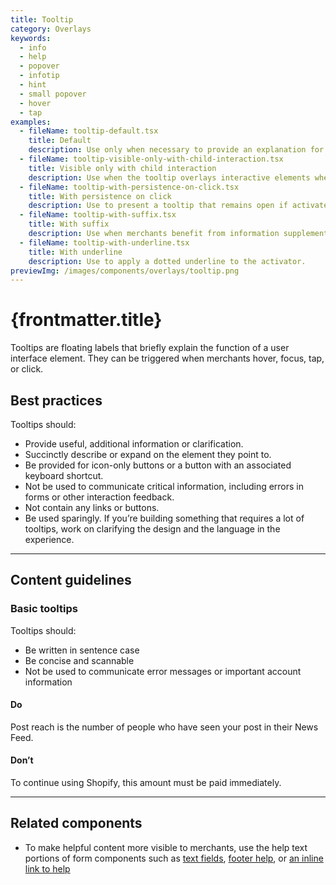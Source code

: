 ```yaml
---
title: Tooltip
category: Overlays
keywords:
  - info
  - help
  - popover
  - infotip
  - hint
  - small popover
  - hover
  - tap
examples:
  - fileName: tooltip-default.tsx
    title: Default
    description: Use only when necessary to provide an explanation for an interface element.
  - fileName: tooltip-visible-only-with-child-interaction.tsx
    title: Visible only with child interaction
    description: Use when the tooltip overlays interactive elements when active, for example a form input. The `dismissOnMouseOut` prop prevents the tooltip from remaining active when mouse hover or focus leaves its `children` and enters the tooltip's content.
  - fileName: tooltip-with-persistence-on-click.tsx
    title: With persistence on click
    description: Use to present a tooltip that remains open if activated by click or keypress.
  - fileName: tooltip-with-suffix.tsx
    title: With suffix
    description: Use when merchants benefit from information supplemental to the tooltip content. For example, to present a keyboard shortcut beside the content of a tooltip that describes an icon button.
  - fileName: tooltip-with-underline.tsx
    title: With underline
    description: Use to apply a dotted underline to the activator.
previewImg: /images/components/overlays/tooltip.png
---
```


# {frontmatter.title}

<Lede>

Tooltips are floating labels that briefly explain the function of a user interface element. They can be triggered when merchants hover, focus, tap, or click.

</Lede>

<Examples />

<Props componentName={frontmatter.title} />

## Best practices

Tooltips should:

- Provide useful, additional information or clarification.
- Succinctly describe or expand on the element they point to.
- Be provided for icon-only buttons or a button with an associated keyboard shortcut.
- Not be used to communicate critical information, including errors in forms or other interaction feedback.
- Not contain any links or buttons.
- Be used sparingly. If you’re building something that requires a lot of tooltips, work on clarifying the design and the language in the experience.

---

## Content guidelines

### Basic tooltips

Tooltips should:

- Be written in sentence case
- Be concise and scannable
- Not be used to communicate error messages or important account information

<DoDont>

#### Do

Post reach is the number of people who have seen your post in their News Feed.

#### Don’t

To continue using Shopify, this amount must be paid immediately.

</DoDont>

---

## Related components

- To make helpful content more visible to merchants, use the help text portions of form components such as [text fields](/components/selection-and-input/text-field), [footer help](/components/navigation/footer-help), or [an inline link to help](/components/link)
